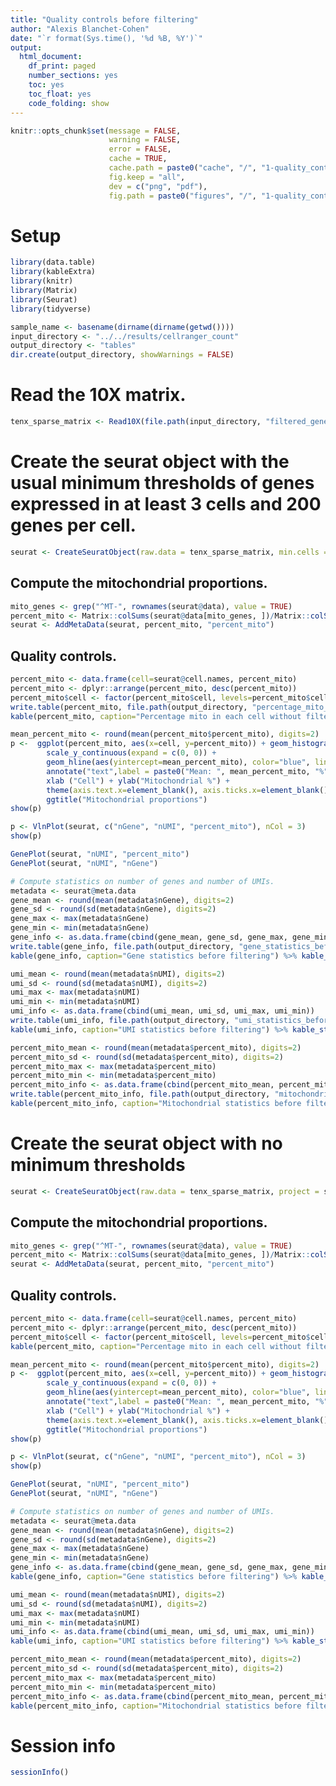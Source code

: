 ```yaml
---
title: "Quality controls before filtering"
author: "Alexis Blanchet-Cohen"
date: "`r format(Sys.time(), '%d %B, %Y')`"
output:
  html_document:
    df_print: paged
    number_sections: yes
    toc: yes
    toc_float: yes
    code_folding: show
---
```


```r
knitr::opts_chunk$set(message = FALSE,
                      warning = FALSE,
                      error = FALSE,
                      cache = TRUE,
                      cache.path = paste0("cache", "/", "1-quality_controls_before_filtering", "/"),
                      fig.keep = "all",
                      dev = c("png", "pdf"),
                      fig.path = paste0("figures", "/", "1-quality_controls_before_filtering", "/"))
```

# Setup
```r
library(data.table)
library(kableExtra)
library(knitr)
library(Matrix)
library(Seurat)
library(tidyverse)
```

```r
sample_name <- basename(dirname(dirname(getwd())))
input_directory <- "../../results/cellranger_count"
output_directory <- "tables"
dir.create(output_directory, showWarnings = FALSE)
```

# Read the 10X matrix.
```r
tenx_sparse_matrix <- Read10X(file.path(input_directory, "filtered_gene_bc_matrices", "hg19"))
```

# Create the seurat object with the usual minimum thresholds of genes expressed in at least 3 cells and 200 genes per cell.
```r
seurat <- CreateSeuratObject(raw.data = tenx_sparse_matrix, min.cells = 3, min.genes = 200, project = sample_name)
```

## Compute the mitochondrial proportions.
```r
mito_genes <- grep("^MT-", rownames(seurat@data), value = TRUE)
percent_mito <- Matrix::colSums(seurat@data[mito_genes, ])/Matrix::colSums(seurat@data) * 100
seurat <- AddMetaData(seurat, percent_mito, "percent_mito")
```

## Quality controls.
```r
percent_mito <- data.frame(cell=seurat@cell.names, percent_mito)
percent_mito <- dplyr::arrange(percent_mito, desc(percent_mito))
percent_mito$cell <- factor(percent_mito$cell, levels=percent_mito$cell)
write.table(percent_mito, file.path(output_directory, "percentage_mito_each_cell_before_filtering.txt"), sep="\t", quote=FALSE, row.names=FALSE)
kable(percent_mito, caption="Percentage mito in each cell without filtering") %>% kable_styling() %>% scroll_box(width = "100%", height = "200px")

mean_percent_mito <- round(mean(percent_mito$percent_mito), digits=2)
p <-  ggplot(percent_mito, aes(x=cell, y=percent_mito)) + geom_histogram(stat="identity") +
        scale_y_continuous(expand = c(0, 0)) +
        geom_hline(aes(yintercept=mean_percent_mito), color="blue", linetype="dashed", size=1) +
        annotate("text",label = paste0("Mean: ", mean_percent_mito, "%"), x=0, y=mean_percent_mito, hjust=-1, vjust=-1) +
        xlab ("Cell") + ylab("Mitochondrial %") +
        theme(axis.text.x=element_blank(), axis.ticks.x=element_blank()) +
        ggtitle("Mitochondrial proportions")
show(p)

p <- VlnPlot(seurat, c("nGene", "nUMI", "percent_mito"), nCol = 3)
show(p)

GenePlot(seurat, "nUMI", "percent_mito")
GenePlot(seurat, "nUMI", "nGene")

# Compute statistics on number of genes and number of UMIs.
metadata <- seurat@meta.data
gene_mean <- round(mean(metadata$nGene), digits=2)
gene_sd <- round(sd(metadata$nGene), digits=2)
gene_max <- max(metadata$nGene)
gene_min <- min(metadata$nGene)
gene_info <- as.data.frame(cbind(gene_mean, gene_sd, gene_max, gene_min))
write.table(gene_info, file.path(output_directory, "gene_statistics_before_filtering.txt"), sep="\t", quote=FALSE, row.names=FALSE)
kable(gene_info, caption="Gene statistics before filtering") %>% kable_styling() %>% scroll_box(width = "100%", height = "100%")

umi_mean <- round(mean(metadata$nUMI), digits=2)
umi_sd <- round(sd(metadata$nUMI), digits=2)
umi_max <- max(metadata$nUMI)
umi_min <- min(metadata$nUMI)
umi_info <- as.data.frame(cbind(umi_mean, umi_sd, umi_max, umi_min))
write.table(umi_info, file.path(output_directory, "umi_statistics_before_filtering.txt"), sep="\t", quote=FALSE, row.names=FALSE)
kable(umi_info, caption="UMI statistics before filtering") %>% kable_styling() %>% scroll_box(width = "100%", height = "100%")

percent_mito_mean <- round(mean(metadata$percent_mito), digits=2)
percent_mito_sd <- round(sd(metadata$percent_mito), digits=2)
percent_mito_max <- max(metadata$percent_mito)
percent_mito_min <- min(metadata$percent_mito)
percent_mito_info <- as.data.frame(cbind(percent_mito_mean, percent_mito_sd, percent_mito_max, percent_mito_min))
write.table(percent_mito_info, file.path(output_directory, "mitochondrial_statistics_before_filtering.txt"), sep="\t", quote=FALSE, row.names=FALSE)
kable(percent_mito_info, caption="Mitochondrial statistics before filtering") %>% kable_styling() %>% scroll_box(width = "100%", height = "100%")
```

# Create the seurat object with no minimum thresholds
```r
seurat <- CreateSeuratObject(raw.data = tenx_sparse_matrix, project = sample_name)
```

## Compute the mitochondrial proportions.
```r
mito_genes <- grep("^MT-", rownames(seurat@data), value = TRUE)
percent_mito <- Matrix::colSums(seurat@data[mito_genes, ])/Matrix::colSums(seurat@data) * 100
seurat <- AddMetaData(seurat, percent_mito, "percent_mito")
```

## Quality controls.
```r
percent_mito <- data.frame(cell=seurat@cell.names, percent_mito)
percent_mito <- dplyr::arrange(percent_mito, desc(percent_mito))
percent_mito$cell <- factor(percent_mito$cell, levels=percent_mito$cell)
kable(percent_mito, caption="Percentage mito in each cell without filtering") %>% kable_styling() %>% scroll_box(width = "100%", height = "200px")

mean_percent_mito <- round(mean(percent_mito$percent_mito), digits=2)
p <-  ggplot(percent_mito, aes(x=cell, y=percent_mito)) + geom_histogram(stat="identity") +
        scale_y_continuous(expand = c(0, 0)) +
        geom_hline(aes(yintercept=mean_percent_mito), color="blue", linetype="dashed", size=1) +
        annotate("text",label = paste0("Mean: ", mean_percent_mito, "%"), x=0, y=mean_percent_mito, hjust=-1, vjust=-1) +
        xlab ("Cell") + ylab("Mitochondrial %") +
        theme(axis.text.x=element_blank(), axis.ticks.x=element_blank()) +
        ggtitle("Mitochondrial proportions")
show(p)

p <- VlnPlot(seurat, c("nGene", "nUMI", "percent_mito"), nCol = 3)
show(p)

GenePlot(seurat, "nUMI", "percent_mito")
GenePlot(seurat, "nUMI", "nGene")

# Compute statistics on number of genes and number of UMIs.
metadata <- seurat@meta.data
gene_mean <- round(mean(metadata$nGene), digits=2)
gene_sd <- round(sd(metadata$nGene), digits=2)
gene_max <- max(metadata$nGene)
gene_min <- min(metadata$nGene)
gene_info <- as.data.frame(cbind(gene_mean, gene_sd, gene_max, gene_min))
kable(gene_info, caption="Gene statistics before filtering") %>% kable_styling() %>% scroll_box(width = "100%", height = "100%")

umi_mean <- round(mean(metadata$nUMI), digits=2)
umi_sd <- round(sd(metadata$nUMI), digits=2)
umi_max <- max(metadata$nUMI)
umi_min <- min(metadata$nUMI)
umi_info <- as.data.frame(cbind(umi_mean, umi_sd, umi_max, umi_min))
kable(umi_info, caption="UMI statistics before filtering") %>% kable_styling() %>% scroll_box(width = "100%", height = "100%")

percent_mito_mean <- round(mean(metadata$percent_mito), digits=2)
percent_mito_sd <- round(sd(metadata$percent_mito), digits=2)
percent_mito_max <- max(metadata$percent_mito)
percent_mito_min <- min(metadata$percent_mito)
percent_mito_info <- as.data.frame(cbind(percent_mito_mean, percent_mito_sd, percent_mito_max, percent_mito_min))
kable(percent_mito_info, caption="Mitochondrial statistics before filtering") %>% kable_styling() %>% scroll_box(width = "100%", height = "100%")
```

# Session info
```r
sessionInfo()
```


